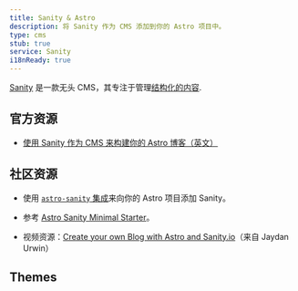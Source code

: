 ```yaml
---
title: Sanity & Astro
description: 将 Sanity 作为 CMS 添加到你的 Astro 项目中。
type: cms
stub: true
service: Sanity
i18nReady: true
---
```



[Sanity](http://sanity.io) 是一款无头 CMS，其专注于管理[结构化的内容](https://www.sanity.io/structured-content-platform).

## 官方资源

- [使用 Sanity 作为 CMS 来构建你的 Astro 博客（英文）](https://www.sanity.io/guides/sanity-astro-blog)

## 社区资源

- 使用 [`astro-sanity` 集成](https://github.com/littlesticks/astro-sanity)来向你的 Astro 项目添加 Sanity。

- 参考 [Astro Sanity Minimal Starter](https://github.com/littlesticks/astro-sanity-minimal-starter)。

- 视频资源：[Create your own Blog with Astro and Sanity.io](https://www.youtube.com/watch?v=-jAWLTfsSQw)（来自 Jaydan Urwin）

## Themes

<Grid>
  <Card title="The Balanced Chef" href="https://astro.build/themes/details/balanced-chef/" thumbnail="astro-theme-stone.png"/>
</Grid>